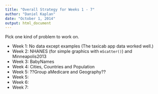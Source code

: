 ```yaml
---
title: "Overall Strategy for Weeks 1 - 7"
author: "Daniel Kaplan"
date: "October 1, 2014"
output: html_document
---
```


Pick one kind of problem to work on.

* Week 1: No data except examples (The taxicab app data worked well.)
* Week 2: NHANES (for simple graphics with `mScatter()`) and Minneapolis2013
* Week 3: BabyNames
* Week 4: Cities, Countries and Population
* Week 5: ??Group aMedicare and Geography??
* Week 5:
* Week 6:
* Week 7: